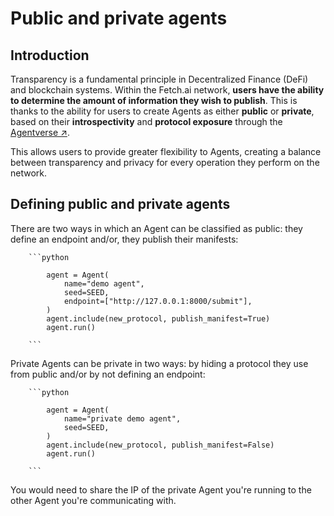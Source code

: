 
# Public and private agents

## Introduction

Transparency is a fundamental principle in Decentralized Finance (DeFi) and blockchain systems. Within the Fetch.ai network, **users have the ability to determine the amount of information they wish to publish**. This is thanks to the ability for users to create Agents as either **public** or **private**, based on their **introspectivity** and **protocol exposure** through the [Agentverse ↗️](/concepts/agent-services/agentverse-intro).

<ImageByTheme
  darkSrc={DarkPublicAndPrivateAgents}
  lightSrc={PublicAndPrivateAgents}
  alt="public-and-private-agents"
/>

This allows users to provide greater flexibility to Agents, creating a balance between transparency and privacy for every operation they perform on the network.

## Defining public and private agents

There are two ways in which an Agent can be classified as public: they define an endpoint and/or, they publish their manifests:

        ```python

            agent = Agent(
                name="demo agent",
                seed=SEED,
                endpoint=["http://127.0.0.1:8000/submit"],
            )
            agent.include(new_protocol, publish_manifest=True)
            agent.run()

        ```

Private Agents can be private in two ways: by hiding a protocol they use from public and/or by not defining an endpoint:

        ```python

            agent = Agent(
                name="private demo agent",
                seed=SEED,
            )
            agent.include(new_protocol, publish_manifest=False)
            agent.run()

        ```

You would need to share the IP of the private Agent you're running to the other Agent you're communicating with.

